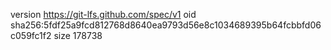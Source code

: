 version https://git-lfs.github.com/spec/v1
oid sha256:5fdf25a9fcd812768d8640ea9793d56e8c1034689395b64fcbbfd06c059fc1f2
size 178738
